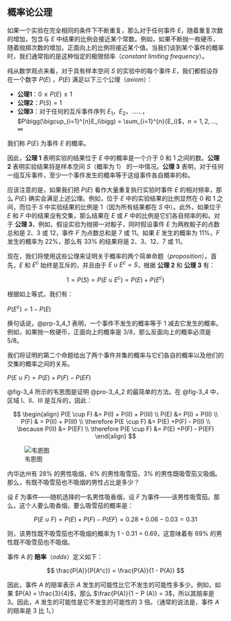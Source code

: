 ## 概率论公理 {#sec-3_4}
如果一个实验在完全相同的条件下不断重复，那么对于任何事件 $E$，随着重复次数的增加，包含与 $E$ 中结果的比例会接近某个常数。例如，如果不断抛一枚硬币，随着抛掷次数的增加，正面​向上的比例将接近某个值。当我们谈到某个事件的概率时，我们通常指的是这种恒定的极限频率（*constant limiting frequency*）。

纯从数学观点来看，对于具有样本空间 $S$ 的实验中的每个事件 $E$，我们都假设存在一个数字 $P (E)$ ，$P(E)$ 满足以下三个公理（*axiom*）：

* **公理1**：$0 \le P(E) \le 1$
* **公理2**：$P(S) = 1$
* **公理3**：对于任何的互斥事件序列 $E_1$，$E_2$，……，$P\bigg(\bigcup_{i=1}^{n}E_i\bigg) = \sum_{i=1}^{n}{E_i}$，$n = 1,2,...,\infty$

我们称 $P(E)$ 为事件 $E$ 的概率。

因此，**公理 1** 表明实验的结果位于 $E$ 中的概率是一个介于 0 和 1 之间的数。**公理 2** 表明实验结果将是样本空间 $S$（概率为 1） 的一中情况。**公理 3** 表明，对于任何一组互斥事件，至少一个事件发生的概率等于这组事件各自概率的和。

应该注意的是，如果我们把 $P(E)$ 看作大量重复执行实验时事件 $E$ 的相对频率，那么 $P(E)$ 确实会满足上述公理。例如，位于 $E$ 中的实验结果的比例显然在 0 和 1 之间，而位于 $S$ 中实验结果的比例是 1（因为所有结果都在 $S$ 中）。此外，如果位于 $E$ 和 $F$ 中的结果没有交集，那么结果在 $E$ 或 $F$ 中的比例是它们各自频率的和。对于 **公理 3**，例如，假设实验为抛掷一对骰子，同时假设事件 $E$ 为两枚骰子的点数总和是 2、3 或 12，事件 $F$ 为点数总和是 7 或 11。如果 $E$ 发生的概率为 11%，$F$ 发生的概率为 22%，那么有 33% 的结果将是 2、3、12、7 或 11。

现在，我们将使用这些公理来证明关于概率的两个简单命题（*proposition*）。首先，$E$ 和 $E^c$ 始终是互斥的，并且由于 $E \cup E^c = S$，根据 **公理 2** 和 **公理 3** 有：

$$
1 = P(S) = P(E \cup E^c) = P(E) + P(E^c)
$$

根据如上等式，我们有：

::: {#prp-3_4_1}
$P(E^c) = 1 - P(E)$
:::

换句话说，@prp-3_4_1 表明，一个事件不发生的概率等于 1 减去它发生的概率。例如，如果抛一枚硬币，正面向上的概率是 3/8，那么反面向上的概率必须是 5/8。

我们将证明的第二个命题给出了两个事件并集的概率与它们各自的概率以及他们的交集的概率之间的关系。

::: {#prp-3_4_2}
$P(E \cup F) = P(E) + P(F) - P(EF)$
:::

::: {.callout-tip title="证明 @prp-3_4_2"}
@fig-3_4 所示的韦恩图是证明 @pro-3_4_2 的最简单的方法。在 @fig-3_4 中，区域 I、II、III 是互斥的，因此：

$$
\begin{align}
P(E \cup F) &= P(I) + P(II) + P(III) \\
P(E) &= P(I) + P(II) \\
P(F) & = P(II) + P(III) \\
\therefore P(E \cup F) &= P(E) +P(F) - P(II) \\
\because P(II) &= P(EF) \\
\therefore P(E \cup F) &= P(E) +P(F) - P(EF)
\end{align}
$$

![韦恩图](../images/chapter_3/f_3_4.png){#fig-3_4}
:::

::: {#exr-3_4_a}
内华达州有 28% 的男性吸烟，6% 的男性吸雪茄，3% 的男性既吸雪茄又吸烟。那么，有既不吸雪茄也不吸烟的男性占比是多少？
:::

::: {#sol-3_4_a}
设 $E$ 为事件——随机选择的一名男性吸香烟，设 $F$ 为事件——该男性吸雪茄。那么，这个人要么吸香烟，要么吸雪茄的概率是：

$$
P(E \cup F ) = P (E) + P (F ) − P (EF) = 0.28 + 0.06 − 0.03 = 0.31
$$

则，该男性既不吸雪茄也不吸烟的概率为 1 - 0.31 = 0.69，这意味着有 69% 的男性既不吸雪茄也不吸烟。
:::

事件 A 的 **赔率**（*odds*）定义如下：

$$
\frac{P(A)}{P(A^c)} = \frac{P(A)}{1 - P(A)}
$$

因此，事件 $A$ 的赔率表示 $A$ 发生的可能性比它不发生的可能性多多少。例如，如果 $P(A) = \frac{3}{4}$，那么 $\frac{P(A)}{1 − P (A)} = 3$，所以其赔率是 3。因此，$A$ 发生的可能性是它不发生的可能性的 3 倍。（通常的说法是，事件 $A$ 的赔率是 3 比 1。）



